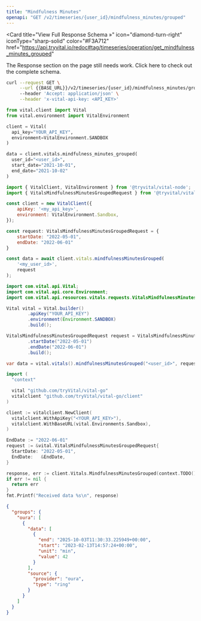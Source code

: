 ```yaml
---
title: "Mindfulness Minutes"
openapi: "GET /v2/timeseries/{user_id}/mindfulness_minutes/grouped"
---
```


<Card
  title="View Full Response Schema »"
  icon="diamond-turn-right"
  iconType="sharp-solid"
  color="#F3A712"
  href="https://api.tryvital.io/redoc#tag/timeseries/operation/get_mindfulness_minutes_grouped"
>
  The Response section on the page still needs work. Click here to check out the complete schema.
</Card>

<RequestExample>

```bash cURL
curl --request GET \
     --url {{BASE_URL}}/v2/timeseries/{user_id}/mindfulness_minutes/grouped?start_date={{START_DATE}}&end_date={{END_DATE}} \
     --header 'Accept: application/json' \
     --header 'x-vital-api-key: <API_KEY>'
```

```python Python
from vital.client import Vital
from vital.environment import VitalEnvironment

client = Vital(
  api_key="YOUR_API_KEY",
  environment=VitalEnvironment.SANDBOX
)

data = client.vitals.mindfulness_minutes_grouped(
  user_id="<user_id>", 
  start_date="2021-10-01", 
  end_date="2021-10-02"
)
```

```javascript Node
import { VitalClient, VitalEnvironment } from '@tryvital/vital-node';
import { VitalsMindfulnessMinutesGroupedRequest } from '@tryvital/vital-node/api/resources/vitals';

const client = new VitalClient({
    apiKey: '<my_api_key>',
    environment: VitalEnvironment.Sandbox,
});

const request: VitalsMindfulnessMinutesGroupedRequest = {
    startDate: "2022-05-01",
    endDate: "2022-06-01"
}

const data = await client.vitals.mindfulnessMinutesGrouped(
    '<my_user_id>',
    request
);
```

```java Java
import com.vital.api.Vital;
import com.vital.api.core.Environment;
import com.vital.api.resources.vitals.requests.VitalsMindfulnessMinutesGroupedRequest;

Vital vital = Vital.builder()
        .apiKey("YOUR_API_KEY")
        .environment(Environment.SANDBOX)
        .build();

VitalsMindfulnessMinutesGroupedRequest request = VitalsMindfulnessMinutesGroupedRequest.builder()
        .startDate("2022-05-01")
        .endDate("2022-06-01")
        .build();

var data = vital.vitals().mindfulnessMinutesGrouped("<user_id>", request);
```

```go Go
import (
  "context"

  vital "github.com/tryVital/vital-go"
  vitalclient "github.com/tryVital/vital-go/client"
)

client := vitalclient.NewClient(
  vitalclient.WithApiKey("<YOUR_API_KEY>"),
  vitalclient.WithBaseURL(vital.Environments.Sandbox),
)

EndDate := "2022-06-01"
request := &vital.VitalsMindfulnessMinutesGroupedRequest{
  StartDate: "2022-05-01",
  EndDate:   &EndDate,
}

response, err := client.Vitals.MindfulnessMinutesGrouped(context.TODO(), "*", request)
if err != nil {
  return err
}
fmt.Printf("Received data %s\n", response)
```

</RequestExample>

<ResponseExample>

```json Example
{
  "groups": {
    "oura": [
      {
        "data": [
          {
            "end": "2025-10-03T11:30:33.225949+00:00",
            "start": "2023-02-13T14:57:24+00:00",
            "unit": "min",
            "value": 42
          }
        ],
        "source": {
          "provider": "oura",
          "type": "ring"
        }
      }
    ]
  }
}
```

</ResponseExample>
